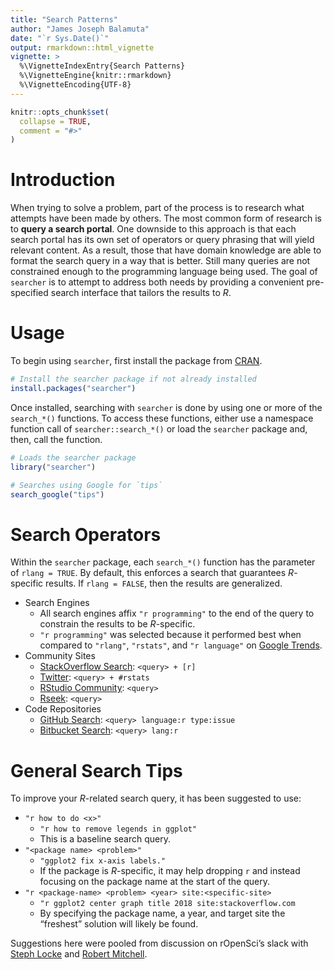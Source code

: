 ```yaml
---
title: "Search Patterns"
author: "James Joseph Balamuta"
date: "`r Sys.Date()`"
output: rmarkdown::html_vignette
vignette: >
  %\VignetteIndexEntry{Search Patterns}
  %\VignetteEngine{knitr::rmarkdown}
  %\VignetteEncoding{UTF-8}
---
```


```r
knitr::opts_chunk$set(
  collapse = TRUE,
  comment = "#>"
)
```

# Introduction

When trying to solve a problem, part of the process is to research what attempts
have been made by others. The most common form of research is to **query
a search portal**. One downside to this approach is that each search portal has
its own set of operators or query phrasing that will yield relevant content.
As a result, those that have domain knowledge are able to format the
search query in a way that is better. Still many queries are not constrained
enough to the programming language being used. The goal of `searcher` is to
attempt to address both needs by providing a convenient pre-specified search
interface that tailors the results to _R_.

# Usage

To begin using `searcher`, first install the package from
[CRAN](https://CRAN.R-project.org/package=searcher).

```r
# Install the searcher package if not already installed
install.packages("searcher")
```

Once installed, searching with `searcher` is done by using one or more of the
`search_*()` functions. To access these functions, either use a namespace 
function call of `searcher::search_*()` or load the `searcher` package and,
then, call the function.

```r
# Loads the searcher package
library("searcher")

# Searches using Google for `tips`
search_google("tips")
```

# Search Operators

Within the `searcher` package, each `search_*()` function has the parameter
of `rlang = TRUE`. By default, this enforces a search that guarantees
_R_-specific results. If `rlang = FALSE`, then the results are generalized.

- Search Engines
   - All search engines affix `"r programming"` to the end of the query to 
     constrain the results to be _R_-specific.
   - `"r programming"` was selected because it performed best when compared
     to `"rlang"`, `"rstats"`, and `"r language"` on [Google Trends](https://trends.google.com/trends/).
- Community Sites
   - [StackOverflow Search](https://stackoverflow.com/search): ` <query> + [r]`
   - [Twitter](https://twitter.com/search): `<query> + #rstats`
   - [RStudio Community](https://community.rstudio.com/search): `<query>`
   - [Rseek](https://rseek.org/): `<query>`
- Code Repositories
   - [GitHub Search](https://github.com/search): `<query> language:r type:issue`
   - [Bitbucket Search](https://bitbucket.org/search): `<query> lang:r`

# General Search Tips

To improve your _R_-related search query, it has been suggested to use: 

- `"r how to do <x>"`
    - `"r how to remove legends in ggplot"`
    - This is a baseline search query.
- `"<package name> <problem>"`
    - `"ggplot2 fix x-axis labels."`
    - If the package is _R_-specific, it may help dropping `r` and instead
      focusing on the package name at the start of the query.
- `"r <package-name> <problem> <year> site:<specific-site>`
    - `"r ggplot2 center graph title 2018 site:stackoverflow.com`
    - By specifying the package name, a year, and target site the "freshest" 
      solution will likely be found.
  
Suggestions here were pooled from discussion on rOpenSci's slack with
[Steph Locke](https://itsalocke.com/blog/) and 
[Robert Mitchell](http://robertmitchellv.com/).

